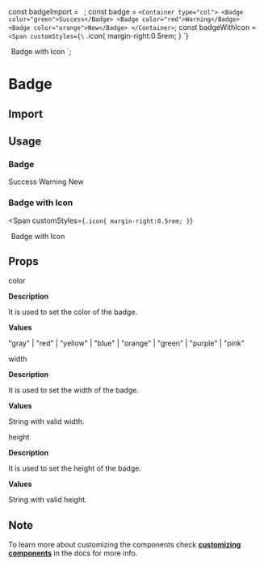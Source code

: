 const badgeImport = `
`;
const badge = `
<Container type="col">
  <Badge color="green">Success</Badge>
  <Badge color="red">Warning</Badge>
  <Badge color="orange">New</Badge>
</Container>
`;
const badgeWithIcon = `
<Span
  customStyles={\`
    .icon{
        margin-right:0.5rem;
    }
\`}
>
  <Badge width="8.5rem" height="2rem">
    <Image
      src="/phone.svg"
      alt="phone-icon"
      width="1.5rem"
      height="1.5rem"
      className="icon"
    />
    Badge with Icon
  </Badge>
</Span>
`;

<Layout title="Badge">

# Badge

<Divider />

## Import

<CodeSnippet code={badgeImport} />

## Usage

### Badge

<Container type="col">
  <Badge color="green">Success</Badge>
  <Badge color="red">Warning</Badge>
  <Badge color="orange">New</Badge>
</Container>

<CodeSnippet code={badge} />

### Badge with Icon

<Span
  customStyles={`
    .icon{
        margin-right:0.5rem;
    }
`}
>
  <Badge width="8.5rem" height="2rem">
    <Image
      src="/phone.svg"
      alt="phone"
      width="1.5rem"
      height="1.5rem"
      className="icon"
    />
    Badge with Icon
  </Badge>
</Span>

<CodeSnippet code={badgeWithIcon} />

## Props

<InlineCode>color</InlineCode>

**Description**

It is used to set the color of the badge.

**Values**

"gray" | "red" | "yellow" | "blue" | "orange" | "green" | "purple" | "pink"

<Divider />

<InlineCode>width</InlineCode>

**Description**

It is used to set the width of the badge.

**Values**

String with valid width.

<Divider />

<InlineCode>height</InlineCode>

**Description**

It is used to set the height of the badge.

**Values**

String with valid height.

<Divider />

## Note

To learn more about customizing the components check **[customizing components](/docs/customizing-components)** in the docs for more info.

</Layout>
